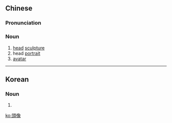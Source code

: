 {{also|头像}}
==Chinese==
{{zh-forms|s=头像}}

===Pronunciation===
{{zh-pron
|m=tóuxiàng
|c=tau4 zoeng6
|w=3deu xxian
|cat=n
}}

===Noun===
{{zh-noun}}

# [[head]] [[sculpture]]
# head [[portrait]]
# [[avatar]] {{gloss|online user image}}

----

==Korean==
{{ko-hanjatab}}

===Noun===
{{ko-noun|hj|hangeul=두상}}

# {{hanja form of|두상}}

[[ko:頭像]]